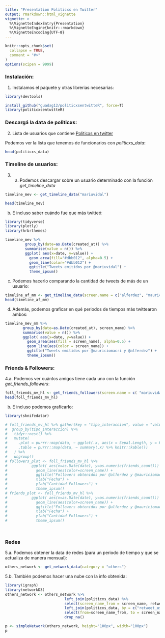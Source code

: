 ```yaml
---
title: "Presentation Politicxs en Twitter"
output: rmarkdown::html_vignette
vignette: >
  %\VignetteIndexEntry{Presentation}
  %\VignetteEngine{knitr::rmarkdown}
  %\VignetteEncoding{UTF-8}
---
```


```r
knitr::opts_chunk$set(
  collapse = TRUE,
  comment = "#>"
)
options(scipen = 9999)
```


### Instalación:

1. Instalamos el paquete y otras librerias necesarias:
```r
library(devtools)

install_github("guadag12/politicxsentwitteR", force=T)
library(politicxsentwitteR)
```

### Descargá la data de politicxs:

2. Lista de usuarios que contiene [Politicxs en twitter]()

Podemos ver la lista que tenemos de funcionarios con *politicxs_data*:
```r
head(politicxs_data)
```

### Timeline de usuarios:

3. a. Podemos descargar sobre un usuario determinado con la función *get_timeline_data*
```r
timeline_mev <- get_timeline_data("mariuvidal")

head(timeline_mev)
```
b. E incluso saber cuándo fue que más twitteó:
```r
library(tidyverse)
library(plotly)
library(hrbrthemes)

timeline_mev %>%
         group_by(date=as.Date(created_at)) %>%
         summarise(value = n()) %>%
         ggplot( aes(x=date, y=value)) +
           geom_area(fill="#dbb012", alpha=0.5) +
           geom_line(color="#dbb012") +
           ggtitle("Tweets emitidos por @mariuvidal") +
           theme_ipsum()

```
c. Podemos hacerlo comparando la cantidad de tweets de más de un usuario:
```r
timeline_af_mm <- get_timeline_data(screen.name = c("alferdez", "mauriciomacri"))
head(timeline_af_mm)
```

d. Además, podemos graficar en qué periodos de tiempos más twittearon ambos:
```r
timeline_mev_mm %>%
        group_by(date=as.Date(created_at), screen_name) %>%
        summarise(value = n()) %>%
        ggplot( aes(x=date, y=value)) +
          geom_area(aes(fill = screen_name), alpha=0.5) +
          geom_line(aes(color = screen_name)) +
          ggtitle("Tweets emitidos por @mauriciomacri y @alferdez") +
          theme_ipsum()
```



### Friends & Followers: 

4.a. Podemos ver cuántos amigos tiene cada uno con la función *get_friends_followers*:
```r
foll_friends_mv_hl <- get_friends_followers(screen.name = c( "mariuvidal", "horaciorlarreta"))
head(foll_friends_mv_hl)
```

b. E incluso podemos graficarlo:
```r
library(sknifedatar)

# foll_friends_mv_hl %>% gather(key = "tipo_interaccion", value = "value", c("friends_count", "followers_count")) %>%
#  group_by(tipo_interaccion) %>% 
#   tidyr::nest() %>% 
#   mutate(
#     .plot = purrr::map(data, ~ ggplot(.x, aes(x = Sepal.Length, y = Petal.Length)) + geom_point()),
#     .table = purrr::map(data, ~ summary(.x) %>% knitr::kable())
#   ) %>% 
#   ungroup()
# followers_plot <- foll_friends_mv_hl %>%
#           ggplot( aes(x=as.Date(date), y=as.numeric(friends_count))) +
#             geom_line(aes(color=screen_name)) +
#             ggtitle("Followers obtenidos por @alferdez y @mauriciomacri") +
#             xlab("Fecha") +
#             ylab("Cantidad Followers") +
#             theme_ipsum()
# friends_plot <- foll_friends_mv_hl %>%
#           ggplot( aes(x=as.Date(date), y=as.numeric(friends_count))) +
#             geom_line(aes(color=screen_name)) +
#             ggtitle("Followers obtenidos por @alferdez y @mauriciomacri") +
#             xlab("Fecha") +
#             ylab("Cantidad Followers") +
#             theme_ipsum()

  
```

### Redes 

5.a. Podemos obtener la data de redes (para un periodo de tiempo y que se actualiza de manera mensual):
```r
others_network <- get_network_data(category = "others") 
```

5.b. También podemos hacer una nube con la info obtenida: 
```r
library(igraph)
library(networkD3)
others_network <- others_network %>%
                           left_join(politicxs_data) %>%
                           select(screen_name_from = screen_name, retweet_user_id, value) %>%
                           left_join(politicxs_data, by = c("retweet_user_id"= "user_id")) %>%
                           select(from=screen_name_from, to = screen_name, value) %>%
                           drop_na()

p <- simpleNetwork(others_network, height="100px", width="100px")
p
```
